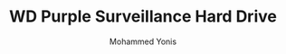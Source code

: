 ---
id: 1
title: "WD Purple Surveillance Hard Drive"
desc: "WD Purple Surveillance Hard Drive"
img: "/src/assets/westerdigital/wd-purple-surveillance-hard-drive.png"
images:
  - "/src/assets/westerdigital/wd-purple-surveillance-hard-drive.png"
  - "/src/assets/westerdigital/wd-purple-surveillance-hard-drive2.png"
  
alt: "WD Purple Surveillance Hard Drive"
author: "Mohammed Yonis"
reviewBody: "best service and support"
ratingValue: 5

features:
  - "24/7 operation reliability with AllFrame™ technology"
  - "Supports up to 64 HD cameras"
  - "Up to 180TB per year workload rating"
  - "Available in capacities from 1TB to 6TB"
  - "5400 RPM with up to 256MB cache"
  - "SATA 6 Gb/s interface"
  - "3-year limited warranty"
  - "Tarnish-resistant components for harsh environments"
  - "Compatible with wide range of DVR and NVR systems"
  - "Western Digital Device Analytics™ (WDDA) support"
  - "Operating temperature: 0°C to 65°C"
  - "Engineered specifically for surveillance applications"
publishedTime: "2025-03-07"
modifiedTime: "2025-03-07"
---